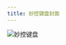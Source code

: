 ```yaml
---
title: 妙控键盘封面
---
```



<Image 
  src={keyboardImage} 
  alt="妙控键盘" 
  width={480} 
  height={320}
  class="w-full h-52 object-cover rounded-t-lg"
/>
